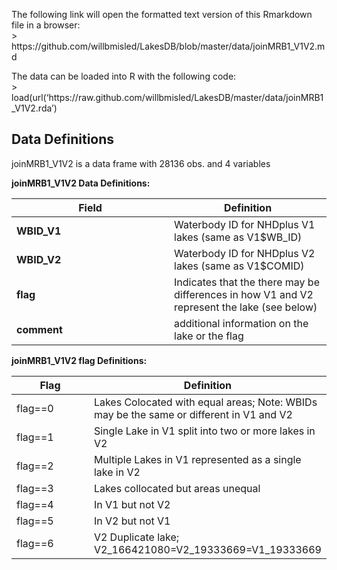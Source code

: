 
The following link will open the formatted text version of this Rmarkdown file in a browser:   
> https://github.com/willbmisled/LakesDB/blob/master/data/joinMRB1_V1V2.md  

The data can be loaded into R with the following code:  
> load(url('https://raw.github.com/willbmisled/LakesDB/master/data/joinMRB1_V1V2.rda')
    

Data Definitions 
-------------------------
joinMRB1_V1V2 is a data frame with 28136 obs. and 4 variables

**joinMRB1_V1V2 Data Definitions:**

**Field**  | **Definition**
------------- | ------------- 
**WBID_V1** | Waterbody ID for NHDplus V1 lakes (same as V1\$WB_ID)
**WBID_V2** | Waterbody ID for NHDplus V2 lakes (same as V1\$COMID)
**flag**  | Indicates that the there may be differences in how V1 and V2 represent the lake (see below)
**comment** | additional information on the lake or the flag

**joinMRB1_V1V2 flag Definitions:**

**Flag**  | **Definition**
------------- | ------------- 
flag==0 | Lakes Colocated with equal areas; Note: WBIDs may be the same or different in V1 and V2
flag==1 | Single Lake in V1 split into two or more lakes in V2
flag==2 | Multiple Lakes in V1 represented as a single lake in V2
flag==3 | Lakes collocated but areas unequal
flag==4 | In V1 but not V2
flag==5 | In V2 but not V1
flag==6 | V2 Duplicate lake; V2_166421080=V2_19333669=V1_19333669
